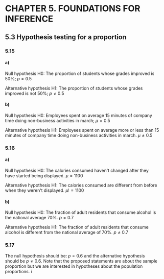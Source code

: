 # CHAPTER 5. FOUNDATIONS FOR INFERENCE
## 5.3 Hypothesis testing for a proportion
### 5.15
#### a)
Null hypothesis H0: The proportion of students whose grades improved is 50%; $p = 0.5$

Alternative hypothesis H1: The proportion of students whose grades improved is not 50%; $p \neq 0.5$
#### b)
Null hypothesis H0: Employees spent on average 15 minutes of company time doing non-business activities in march; $\mu = 0.5$

Alternative hypothesis H1: Employees spent on average more or less than 15 minutes of company time doing non-business activities in march. $\mu \neq 0.5$

### 5.16
#### a)
Null hypothesis H0: The calories consumed haven't changed after they have started being displayed. $\mu = 1100$

Alternative hypothesis H1: The calories consumed are different from before when they weren't displayed. $\mu != 1100$

#### b)
Null hypothesis H0: The fraction of adult residents that consume alcohol is the national average 70%. $p = 0.7$

Alternative hypothesis H1: The fraction of adult residents that consume alcohol is different from the national average of 70%. $p \neq 0.7$

### 5.17
The null hypothesis should be: $p = 0.6$ and the alternative hypothesis should be $p \neq 0.6$.
Note that the proposed statements are about the sample proportion but we are interested in hypotheses about the population proportions.
i




